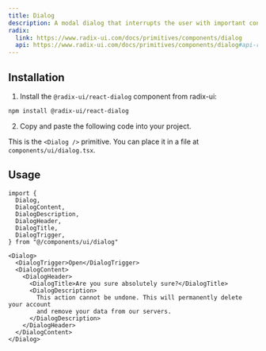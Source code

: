 ```yaml
---
title: Dialog
description: A modal dialog that interrupts the user with important content and expects a response.
radix:
  link: https://www.radix-ui.com/docs/primitives/components/dialog
  api: https://www.radix-ui.com/docs/primitives/components/dialog#api-reference
---
```


<ComponentExample src="/components/examples/dialog/demo.tsx">
  <DialogDemo />
</ComponentExample>

## Installation

1. Install the `@radix-ui/react-dialog` component from radix-ui:

```bash
npm install @radix-ui/react-dialog
```

2. Copy and paste the following code into your project.

<ComponentSource src="/components/ui/dialog.tsx" />

<Callout>

This is the `<Dialog />` primitive. You can place it in a file at `components/ui/dialog.tsx`.

</Callout>

## Usage

```tsx
import {
  Dialog,
  DialogContent,
  DialogDescription,
  DialogHeader,
  DialogTitle,
  DialogTrigger,
} from "@/components/ui/dialog"
```

```tsx
<Dialog>
  <DialogTrigger>Open</DialogTrigger>
  <DialogContent>
    <DialogHeader>
      <DialogTitle>Are you sure absolutely sure?</DialogTitle>
      <DialogDescription>
        This action cannot be undone. This will permanently delete your account
        and remove your data from our servers.
      </DialogDescription>
    </DialogHeader>
  </DialogContent>
</Dialog>
```
